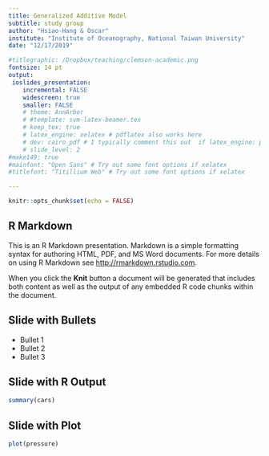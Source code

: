 ```yaml
---
title: Generalized Additive Model
subtitle: study group
author: "Hsiao-Hang & Oscar"
institute: "Institute of Oceanography, National Taiwan University"
date: "12/17/2019"

#titlegraphic: /Dropbox/teaching/clemson-academic.png
fontsize: 14 pt
output:
 ioslides_presentation:
    incremental: FALSE
    widescreen: true
    smaller: FALSE
    # theme: AnnArbor
    # #template: svm-latex-beamer.tex
    # keep_tex: true
    # latex_engine: xelatex # pdflatex also works here
    # dev: cairo_pdf # I typically comment this out  if latex_engine: pdflatex
    # slide_level: 2
#make149: true
#mainfont: "Open Sans" # Try out some font options if xelatex
#titlefont: "Titillium Web" # Try out some font options if xelatex

---
```


```r
knitr::opts_chunk$set(echo = FALSE)
```

## R Markdown

This is an R Markdown presentation. Markdown is a simple formatting syntax for authoring HTML, PDF, and MS Word documents. For more details on using R Markdown see <http://rmarkdown.rstudio.com>.

When you click the **Knit** button a document will be generated that includes both content as well as the output of any embedded R code chunks within the document.

## Slide with Bullets

- Bullet 1
- Bullet 2
- Bullet 3

## Slide with R Output

```r
summary(cars)
```

## Slide with Plot

```r
plot(pressure)
```

